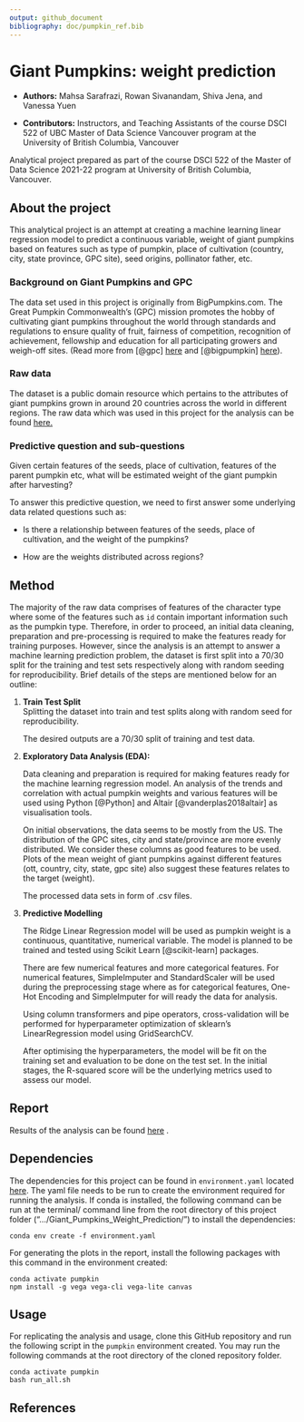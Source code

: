 ```yaml
---
output: github_document
bibliography: doc/pumpkin_ref.bib
---
```


# Giant Pumpkins: weight prediction

-   **Authors:** Mahsa Sarafrazi, Rowan Sivanandam, Shiva Jena, and Vanessa Yuen

-   **Contributors:** Instructors, and Teaching Assistants of the course DSCI 522 of UBC Master of Data Science Vancouver program at the University of British Columbia, Vancouver

Analytical project prepared as part of the course DSCI 522 of the Master of Data Science 2021-22 program at University of British Columbia, Vancouver.

## About the project

This analytical project is an attempt at creating a machine learning linear regression model to predict a continuous variable, weight of giant pumpkins based on features such as type of pumpkin, place of cultivation (country, city, state province, GPC site), seed origins, pollinator father, etc.

### Background on Giant Pumpkins and GPC

The data set used in this project is originally from BigPumpkins.com. The Great Pumpkin Commonwealth's (GPC) mission promotes the hobby of cultivating giant pumpkins throughout the world through standards and regulations to ensure quality of fruit, fairness of competition, recognition of achievement, fellowship and education for all participating growers and weigh-off sites. (Read more from [@gpc] [here](https://gpc1.org/ "GPC website") and [@bigpumpkin] [here](http://www.bigpumpkins.com/ "Data on giant pumpkins from bigpumkins.com")).

### Raw data

The dataset is a public domain resource which pertains to the attributes of giant pumpkins grown in around 20 countries across the world in different regions. The raw data which was used in this project for the analysis can be found [here.](https://raw.githubusercontent.com/rfordatascience/tidytuesday/master/data/2021/2021-10-19/pumpkins.csv "Raw data")

### Predictive question and sub-questions

Given certain features of the seeds, place of cultivation, features of the parent pumpkin etc, what will be estimated weight of the giant pumpkin after harvesting?

To answer this predictive question, we need to first answer some underlying data related questions such as:

-   Is there a relationship between features of the seeds, place of cultivation, and the weight of the pumpkins?

-   How are the weights distributed across regions?

## Method

The majority of the raw data comprises of features of the character type where some of the features such as `id` contain important information such as the pumpkin type. Therefore, in order to proceed, an initial data cleaning, preparation and pre-processing is required to make the features ready for training purposes. However, since the analysis is an attempt to answer a machine learning prediction problem, the dataset is first split into a 70/30 split for the training and test sets respectively along with random seeding for reproducibility. Brief details of the steps are mentioned below for an outline:

1.  **Train Test Split**  
    Splitting the dataset into train and test splits along with random seed for reproducibility.

    The desired outputs are a 70/30 split of training and test data.

2.  **Exploratory Data Analysis (EDA):**

    Data cleaning and preparation is required for making features ready for the machine learning regression model. An analysis of the trends and correlation with actual pumpkin weights and various features will be used using Python [@Python] and Altair [@vanderplas2018altair] as visualisation tools.

    On initial observations, the data seems to be mostly from the US. The distribution of the GPC sites, city and state/province are more evenly distributed. We consider these columns as good features to be used. Plots of the mean weight of giant pumpkins against different features (ott, country, city, state, gpc site) also suggest these features relates to the target (weight).

    The processed data sets in form of .csv files.

    
3.  **Predictive Modelling**

    The Ridge Linear Regression model will be used as pumpkin weight is a continuous, quantitative, numerical variable. The model is planned to be trained and tested using Scikit Learn [@scikit-learn] packages.

    There are few numerical features and more categorical features. For numerical features, SimpleImputer and StandardScaler will be used during the preprocessing stage where as for categorical features, One-Hot Encoding and SimpleImputer for will ready the data
    for analysis.

    Using column transformers and pipe operators, cross-validation will be performed for hyperparameter optimization of sklearn's LinearRegression model using GridSearchCV.

    After optimising the hyperparameters, the model will be fit on the training set and evaluation to be done on the test set. In the initial stages, the R-squared score will be the underlying metrics used to assess our model.

## Report

Results of the analysis can be found [here](https://github.com/UBC-MDS/Giant_Pumpkins_Weight_Prediction/blob/main/doc/pumpkin.html) .


## Dependencies

The dependencies for this project can be found in `environment.yaml` located [here](https://raw.githubusercontent.com/UBC-MDS/Giant_Pumpkins_Weight_Prediction/main/environment.yaml). The yaml file needs to be run to create the environment required for running the analysis. If conda is installed, the following command can be run at the terminal/ command line from the root directory of this project folder (".../Giant_Pumpkins_Weight_Prediction/") to install the dependencies:

    conda env create -f environment.yaml
    
For generating the plots in the report, install the following packages with this command in the environment created:

    conda activate pumpkin
    npm install -g vega vega-cli vega-lite canvas

## Usage

For replicating the analysis and usage, clone this GitHub repository and run the following script in the `pumpkin` environment created.  You may run the following commands at the root directory of the cloned repository folder. 
  
    conda activate pumpkin
    bash run_all.sh  
    
## References
